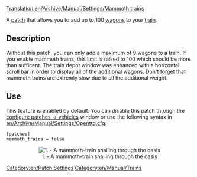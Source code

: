 [[Translation:en/Archive/Manual/Settings/Mammoth trains]]
[[Category:en/Patch Settings]]
[[Category:en/Manual/Trains]]

A [[en/Community/Patches/Patches|patch]] that allows you to add up to 100 [[en/Manual/Trains|wagons]] to your [[en/Manual/Trains|train]].

== Description ==
Without this patch, you can only add a maximum of 9 wagons to a train. If you enable mammoth trains, this limit is raised to 100 which should be more than sufficent. The train depot window was enhanced with a horizontal scroll bar in order to display all of the additional wagons. Don't forget that mammoth trains are extremly slow due to all the additional weight.

== Use ==
This feature is enabled by default. You can disable this patch through the [[en/Archive/Manual/Settings/Configuring patches/Vehicles|configure patches -> vehicles]] window or use the following syntax in [[en/Archive/Manual/Settings/Openttd.cfg]]:
<pre>
[patches]
mammoth_trains = false
</pre>
<center>[[File:en/Archive/Manual/Settings/MammothTrains.png|center|frame|1. - A mammoth-train snailing through the oasis]]</center>